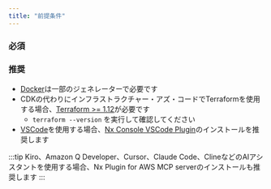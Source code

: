 ```yaml
---
title: "前提条件"
---
```





### 必須

<Snippet name="required-prerequisites" parentHeading="必須" />

### 推奨

- [Docker](https://www.docker.com/)は一部のジェネレーターで必要です
- CDKの代わりにインフラストラクチャー・アズ・コードでTerraformを使用する場合、[Terraform >= 1.12](https://developer.hashicorp.com/terraform/install)が必要です
  - `terraform --version` を実行して確認してください
- [VSCode](https://code.visualstudio.com/)を使用する場合、[Nx Console VSCode Plugin](https://marketplace.visualstudio.com/items?itemName=nrwl.angular-console)のインストールを推奨します

:::tip
Kiro、Amazon Q Developer、Cursor、Claude Code、ClineなどのAIアシスタントを使用する場合、<Link path="/get_started/building-with-ai">Nx Plugin for AWS MCP serverのインストール</Link>も推奨します
:::